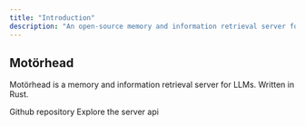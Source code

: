 ```yaml
---
title: "Introduction"
description: "An open-source memory and information retrieval server for LLMs."
---
```


## Motörhead

Motörhead is a memory and information retrieval server for LLMs. Written in Rust.

<CardGroup>
  <Card
    title="The Code"
    icon="code"
    href="https://github.com/getmetal/motorhead"
  >
    Github repository
  </Card>
  <Card title="Memory API" icon="brain" href="/motorhead/memory">
    Explore the server api
  </Card>
</CardGroup>
